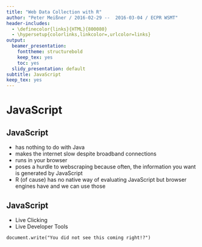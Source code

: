 ```yaml
---
title: "Web Data Collection with R"
author: "Peter Meißner / 2016-02-29 --  2016-03-04 / ECPR WSMT"
header-includes:
  - \definecolor{links}{HTML}{800080}
  - \hypersetup{colorlinks,linkcolor=,urlcolor=links}
output:
  beamer_presentation:
    fonttheme: structurebold
    keep_tex: yes
    toc: yes
  slidy_presentation: default
subtitle: JavaScript
keep_tex: yes
---
```



# JavaScript

## JavaScript

- has nothing to do with Java
- makes the internet slow despite broadband connections
- runs in your browser
- poses a hurdle to webscraping because often, the information you want is generated by JavaScript 
- R (of cause) has no native way of evaluating JavaScript but browser engines have and we can use those

## JavaScript

- Live Clicking
- Live Developer Tools

`document.write("You did not see this coming right!?")`
